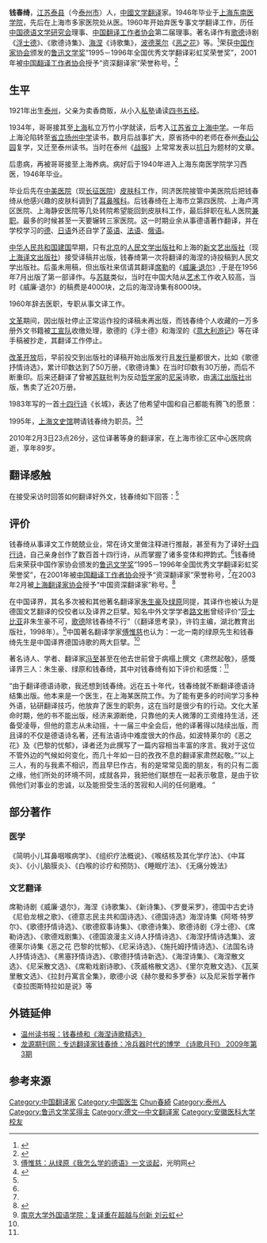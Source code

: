{{Infobox Biography
| subject_name   = 錢春綺
| image_name     = 
| image_size     = 
| image_caption  = 
| date_of_birth  = {{birth date|1921|12|7}}
| place_of_birth = {{ROC}}[[江苏|江苏]][[泰州|泰州]]
| date_of_death  = {{death_date_and_age|2010|2|3|1921|12|7}}
| place_of_death = {{PRC}}[[上海|上海]][[徐汇区|徐汇区]]
| occupation     = [[文学|文学]][[翻译|翻译]]家
| alma_mater      = [[上海东南医学院|上海东南医学院]]
}}

'''钱春绮'''{{BD|1921年|12月7日|2010年|2月3日}}，[[江苏|江苏]][[泰县_(江苏省)|泰县]]（今[[泰州市|泰州市]]）人，[[中國|中國]][[文学|文学]][[翻译|翻译]]家。1946年毕业于[[上海东南医学院|上海东南医学院]]，先后在上海市多家医院处从医。1960年开始弃医专事文学翻译工作，历任[[中国德语文学研究会|中国德语文学研究会]]理事、[[中国翻译工作者协会|中国翻译工作者协会]]第二届理事。著名译作有[[歌德|歌德]]诗剧《[[浮士德|浮士德]]》、《歌德诗集》、[[海涅|海涅]]《诗歌集》，[[波德莱尔|波德莱尔]]《[[恶之花|恶之花]]》等。<ref>{{Cite web |url=http://www.huaxia.com/lasd/hxrwk/ddrw/dl/2003/10/495100.html |title=华夏经纬网：钱春绮介绍 |access-date=2009-08-10 |archive-date=2018-09-05 |archive-url=https://web.archive.org/web/20180905175716/http://www.huaxia.com/lasd/hxrwk/ddrw/dl/2003/10/495100.html |dead-url=no }}</ref>荣获[[中国作家协会|中国作家协会]]颁发的[[鲁迅文学奖|鲁迅文学奖]]“1995－1996年全国优秀文学翻译彩虹奖荣誉奖”，2001年被[[中国翻译工作者协会|中国翻译工作者协会]]授予“资深翻译家”荣誉称号。<ref name="tongwen1">{{Cite web |url=http://www.oktranslation.net/Cms/Article.aspx?ArticleID=6743 |title=同文译馆：钱春绮为中国的诗歌翻译建一座雄伟殿堂 |access-date=2009-08-10 |archive-date=2013-05-02 |archive-url=https://archive.today/20130502095310/http://www.oktranslation.net/Cms/Article.aspx?ArticleID=6743 |dead-url=yes }}</ref>

== 生平 ==
1921年出生[[泰州|泰州]]，父亲为卖香商贩，从小入[[私塾|私塾]]诵读[[四书五经|四书五经]]。

1934年，哥哥接其至[[上海|上海]]私立万竹小学就读，后考入[[江苏省立上海中学|江苏省立上海中学]]。一年后上海沦陷转至[[省立扬州中学|省立扬州中学]]读书，数月后战事扩大，原省扬中的老师在泰州[[泰山公园|泰山公园]]复学，又迁至泰州读书。当时在泰州《[[战报|战报]]》上常常发表以[[抗日|抗日]]为题材的文章。

后患病，再被哥哥接至上海养病。病好后于1940年进入上海东南医学院学习西医，1946年毕业。

毕业后先在[[中美医院|中美医院]]（现[[长征医院|长征医院]]）[[皮肤科|皮肤科]]工作，同济医院接管中美医院后把钱春绮从他感兴趣的皮肤科调到了[[耳鼻喉科|耳鼻喉科]]。后钱春绮在上海市立第四医院、上海卢湾区医院、上海静安医院等几处转院希望能回到皮肤科工作，最后辞职在私人医院[[兼职|兼职]]。最多的时候甚至一天要辗转三家医院。这一时期业余从事德语著作翻译，并在学校学习的[[德语|德]]、[[日语|日语]]外还自学了[[英语|英语]]、[[法语|法语]]、[[俄语|俄语]]。

[[中华人民共和国|中华人民共和国]][[建国|建国]]早期，只有[[北京|北京]]的[[人民文学出版社|人民文学出版社]]和上海的[[新文艺出版社|新文艺出版社]]（现[[上海译文出版社|上海译文出版社]]）接受译稿并出版，钱春绮第一次将翻译的海涅的诗投稿到人民文学出版社。后虽未用稿，但出版社来信请其翻译[[席勒|席勒]]的《[[威廉·退尔|威廉·退尔]]》,于是在1956年7月出版了第一部译作。与[[苏联|苏联]]类似，当时在中国大陆从[[艺术|艺术]]工作收入较高，当时《威廉·退尔》的稿费是4000块，之后的海涅诗集有8000块。

1960年辞去医职，专职从事文译工作。

[[文革|文革]]期间，因出版社停止正常运作投的译稿未再出版，而钱春绮个人收藏的一万多册外文书籍被[[红卫兵|工宣队]]收缴处理，歌德的《浮士德》和海涅的《[[意大利游记|意大利游记]]》等在译手稿被抄走，其翻译工作停止。

[[改革开放|改革开放]]后，早前投交到出版社的译稿开始出版发行且[[发行量|发行量]]都很大，比如《歌德抒情诗选》，累计印数达到了50万册，《歌德诗集》在当时印数有30万册，而后不断重印。后来还翻译了曾被[[苏联|苏联]]批判为反动[[哲学家|哲学家]]的[[尼采|尼采]]诗歌，由[[漓江出版社|漓江出版社]]出版，售卖了近20万册。

1983年写的一首[[十四行诗|十四行诗]]《长城》，表达了他希望中国和自己都能有腾飞的愿景：
{{quote|
细缚过你的锁链早碎了，如今，

你早已获得自由，一身很轻松，

你想不想也腾飞一下，啊，卧龙?
}}

1995年，[[上海文史馆|上海文史馆]]聘请钱春绮为职员。<ref name="fu1">[http://www.gmw.cn/02blqs/2009-04/07/content_942403.htm 傅惟慈：从绿原《我怎么学的德语》一文谈起]，光明网</ref><ref name="shang1">{{Cite web |url=http://www.lib.shu.edu.cn/techang/guozaijing/qiushui4.htm |title=上海大学图书馆：耿耿诗心献译海　春华度尽龙腾飞——介绍上海翻译家钱春绮和他的作品 |access-date=2009-08-10 |archive-date=2008-10-25 |archive-url=https://web.archive.org/web/20081025103629/http://www.lib.shu.edu.cn/techang/guozaijing/qiushui4.htm |dead-url=no }}</ref>

2010年2月3日23点26分，这位译著等身的翻译家，在上海市徐汇区中心医院病逝，享年89岁。

==翻译感触==
在接受采访时回答如何翻译好外文，钱春绮如下回答：<ref name="tongwen1"/>
{{quote|
搞翻译的，中文底子这一点很要紧，而现在的主要问题，恰恰是中文底子不够。像我从小在乡下读私塾，那时候线装本的古书，特别是《左传》，背得滚瓜烂熟啊，这个对我之后从事文字工作就有很大好处了。现在的人呢，文言文不读了，文言文不读，白话文他也好不到哪儿去。所以我就有这么一个感慨，搞翻译，要有中文的底子加外文的底子。中文底子中，要有文言文的底子；外文底子中，就像我刚才说的，要有多种外文的底子。 
}} 

==评价==
钱春绮从事译文工作兢兢业业，常在诗文里做注释进行推敲，甚至有为了译好[[十四行诗|十四行诗]]，自己亲身创作了数百首十四行诗，从而掌握了诸多变体和押韵式。<ref name="shang1"/>钱春绮后来荣获中国作家协会颁发的[[鲁迅文学奖|鲁迅文学奖]]“1995－1996年全国优秀文学翻译彩虹奖荣誉奖”，在2001年被[[中国翻译工作者协会|中国翻译工作者协会]]授予“资深翻译家”荣誉称号，<ref name="tongwen1"/>在2003年2月被[[上海翻译家协会|上海翻译家协会]]授予“中国资深翻译家”称号。<ref>{{Cite web |url=http://www.shtong.gov.cn/newsite/node2/node19828/node70632/node70677/node70818/userobject1ai72825.html |title=上海市地方志：(四)上海市文学艺术界联合会 |access-date=2019-04-20 |archive-date=2017-11-15 |archive-url=https://web.archive.org/web/20171115135638/http://shtong.gov.cn/Newsite/node2/node19828/node70632/node70677/node70818/userobject1ai72825.html |dead-url=no }}</ref>

在中国译界，其名多次被和其他著名翻译家[[朱生豪|朱生豪]]及[[绿原|绿原]]同提，其译作也被认为是德国文艺翻译的佼佼者以及译界之巨擘。知名中外文学学者[[路文彬|路文彬]]曾经评价“[[莎士比亚|莎士比亚]]非朱生豪不可，[[歌德|歌德]]除钱春绮不行”（《翻译思考录》，许钧主编，湖北教育出版社，1998年）。<ref name="liu1">[http://www.sfs.nju.edu.cn/edit/UploadFile/20061129195841769.doc 南京大学外国语学院：复译重在超越与创新 刘云虹]{{Dead link|date=2018年7月 |bot=InternetArchiveBot |fix-attempted=yes }}</ref>中国著名翻译学家[[傅惟慈|傅惟慈]]也认为：一北一南的绿原先生和钱春绮先生是中国译界德国诗歌的两大巨擘。<ref name="fu1"/>

著名诗人、学者、翻译家[[冯至|冯至]]甚至在他去世前曾于病榻上撰文《肃然起敬》，感慨译界三人：朱生豪、绿原和钱春绮，其中对钱春绮有如下评价和感慨：<ref name="shang1"/>

“由于翻译德语诗歌，我还想到钱春绮。远在五十年代，钱春绮就不断翻译德语诗结集出版。他本来是一个医生，在上海某医院工作。为了能有更多的时间学习多种外语，钻研翻译技巧，他放弃了医生的职务，这在当时是很少有的行动。文化大革命时期，他的书不能出版，经济来源断绝，只靠他的夫人微薄的工资维持生活，还备受凌辱，但他的意志从未动摇，十一届三中全会后，他的译著得以陆续出版，而且译的不仅是德语诗名著，还有法语诗中难度很大的作品，如波特莱尔的《恶之花》及《巴黎的忧郁》，译者还为此撰写了一篇内容相当丰富的序言。我对于这位不管外边的气候如何变化，而几十年如一日的孜孜不息的翻译家肃然起敬。”“以上三人，有的与我素不相识，而且早巳作古，有的是常常见面的朋友，有的只有二面之缘，他们所处的环境不同，成就各异，我把他们联想在一起表示敬意，是由于钦佩他们对事业的忠诚，以及能担受生活的苦寂和人间的任何磨难。 ”

==部分著作==
===医学===
《简明小儿耳鼻咽喉病学》、《组织疗法概说》、《喉结核及其化学疗法》、《中耳炎》、《小儿脑膜炎》、《白喉的诊疗和预防》、《睡眠疗法》、《无痛分娩法》

===文艺翻译===
席勒诗剧《威廉·退尔》，海涅《诗歌集》、《新诗集》、《罗曼采罗》，德国中古史诗《尼伯龙根之歌》、《德意志民主共和国诗选》、《德国诗选》海涅诗集《阿塔·特罗尔》、《歌德抒情诗选》、《歌德叙事诗集》、《歌德诗集》、歌德诗剧《浮士德》、《席勒诗选》、《歌德戏剧集》、《德国浪漫主义诗人抒情诗选》、《海涅抒情诗选集》、波德莱尔诗集《恶之花 巴黎的忧郁》、《尼采诗选》、《施托姆抒情诗选》、《法国名诗人抒情诗选》、《黑塞抒情诗选》、《歌德抒情诗新选》、《海涅诗集》、《海涅散文选》、《尼采散文选》、《席勒戏剧诗歌》、《茨威格散文选》、《里尔克散文选》、《瓦莱里散文选》、《拉封丹寓言全集》，歌德小说《赫尔曼和多罗泰》以及尼采哲学著作《查拉图斯特拉如是说》等

==外链延伸==
*[http://www.wzlib.cn/wzdsb/sx/200607/t20060704_17386.htm  温州读书报：钱春绮和《海涅诗歌精选》]
*[http://cn.qikan.com/Article/sgyk/sgyk200903/sgyk20090305.html 龙源期刊网：专访翻译家钱春绮：冷兵器时代的博学 《诗歌月刊》 2009年第3期]{{dead link|date=2018年5月 |bot=InternetArchiveBot |fix-attempted=yes }}

==参考来源==
{{reflist}}

{{Authority control}}
{{DEFAULTSORT:Qian錢春綺}}
[[Category:中国翻译家|Category:中国翻译家]]
[[Category:中国医生|Category:中国医生]]
[[Category:钱姓|Chun春綺]]
[[Category:泰州人|Category:泰州人]]
[[Category:鲁迅文学奖得主|Category:鲁迅文学奖得主]]
[[Category:德文—中文翻译家|Category:德文—中文翻译家]]
[[Category:安徽医科大学校友|Category:安徽医科大学校友]]